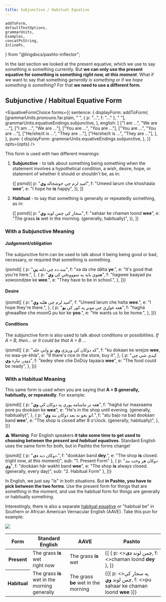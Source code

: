```yaml
---
title: Subjunctive / Habitual Equative
---
```


    addToForm,
    defaultTextOptions,
    grammarUnits,
    Examples,
    concatPsString,
    InlinePs,
} from "@lingdocs/pashto-inflector";

In the last section we looked at the present equative, which we use to say something *is* something currently. But **we can only use the present equative for something is something *right now, at this moment***. What if we want to say that something *generally is something* or if we *hope something is something*? For that **we need to use a different form**.

## Subjunctive / Habitual Equative Form

<EquativeFormChoice 
    forms={{
        sentence: {
            displayForm: addToForm(
                [grammarUnits.pronouns.far.plain, " ", { p: "...", f: "..." }, " "],
                grammarUnits.equativeEndings.subjunctive,
            ),
            english: [
                ["I am ...", "We are ..."],
                ["I am ...", "We are ..."],
                ["You are ...", "You are ..."],
                ["You are ...", "You are ..."],
                ["He/she/it is ...", "They are ..."],
                ["He/she/it is ...", "They are ..."],
            ],
        },
        pure: {
            displayForm: grammarUnits.equativeEndings.subjunctive,
        },
    }}
    opts={opts}
/>

This form is used with two different meanings:

1. **Subjunctive** - to talk about something being something when the statement involves a hypothetical condition, a wish, desire, hope, or statement of whether it should or shouldn't be, as in:

    <Examples opts={opts}>{[
        psmd({
            p: "امید لرم چې خوشحاله **وي**",
            f: "Umeed larum che khosháala **wee**",
            e: "I hope he **is** happy",
        }),
    ]}</Examples>

2. **Habitual** - to say that something is generally or repeatedly something, as in:

    <Examples opts={opts}>{[
        psmd({
            p: "سحار کې چمن لوند **وي**",
            f: "saháar ke chaman loond **wee**",
            e: "The grass **is** wet in the morning. (generally, habitually)",
        }),
    ]}</Examples>

### With a Subjunctive Meaning

#### Judgement/obligation

The subjunctive form can be used to talk about it being being good or bad, necessary, or required that something is something.

<Examples opts={opts}>{psmd([
    {
        p: "ښه ده چې دلته **یې**",
        f: "xa da che dălta **ye**.",
        e: "It's good that you're here.",
    },
    {
        p: "هغوي باید په ښووونځي کې **وي**",
        f: "hagwee baayad pu xowoondzee ke **wee**.",
        e: "They have to be in school.",
    },
])}</Examples>

#### Desire

<Examples opts={opts}>{psmd([
    {
        p: "امید لرم چې هلته **وي**",
        f: "Umeed larum che halta **wee**.",
        e: "I hope they're there.",
    },
    {
        p: "هغه غواړي چې مونږ په کور کې **یو**",
        f: "haghá ghwaaRee che moonG pu kor ke **yoo**.",
        e: "He wants us to be home.",
    },
])}</Examples>

#### Conditions

The subjunctive form is also used to talk about conditions or possibilities. *If A = B, then...* or *It could be that A = B ...*

<Examples opts={opts}>{psmd([
    {
        p: "که دوکان کې وریژې **وي** نو وایې خله",
        f: "ku dokaan ke wrejze **wee**, no waa-ye-khla",
        e: "If there's rice in the store, buy it",
    },
    {
        p: "کېدی شي چې ډوډۍ تیاره **وي**",
        f: "kedey shee che DoDúy tayaara **wee**",
        e: "The food could be ready",
    },
])}</Examples>

### With a Habitual Meaning

This same form is used when you are saying that **A = B generally, habitually, or repeatedly**. For example:

<Examples opts={opts}>{psmd([
    {
        p: "هغه تر ماښامه پورې په دوکان کې **وي**",
        f: "haghá tur maaxaama pore pu dookáan ke **wee**",
        e: "He's in the shop until evening. (generally, habitually)",
    },
    { 
        p: "اتو بجو نه بعد دوکان بند **وي**.",
        f: "atu bajo na bad dookáan band **wee**",
        e: "The shop is closed after 8 o'clock. (generally, habitually)",
    },
])}</Examples>

⚠ **Warning**: For English speakers **it take some time to get used to choosing between the *present* and *habitual* equatives**. Standard English uses the same form for both, but in Pashto the forms change!

<Examples opts={opts}>{psmd([
    {
        p: "دوکان دند **دی**.",
        f: "dookáan band **dey**.",
        e: "The shop **is** closed. (right now, at this moment)",
        sub: "1. Present Form"
    },
    {
        p: "دوکان هر وخت بند **وي**",
        f: "dookáan hăr wakht band **wee**",
        e: "The shop **is** always closed. (generally, every day)",
        sub: "2. Habitual Form"
    },
])}</Examples>

In English, we just say "is" in both situations. But **in Pashto, you have to pick between the two forms**. Use the present form for things that are something in the moment, and use the habitual form for things are generally or habitually something.

Interestingly, there is also a separate [habitual equative](https://en.wikipedia.org/wiki/Habitual_be) or "habitual be" in Southern or African American Vernacular English (AAVE). Take this pun for example:

<img className="img-fluid mb-4" src={grassBeWet} />

<div style={{ overflowX: "auto" }}>
        <table class="table" style={{ minWidth: "400px" }}>
            <thead>
                <tr>
                    <th scope="col">Form</th>
                    <th scope="col">Standard English</th>
                    <th scope="col">AAVE</th>
                    <th scope="col">Pashto</th>
                </tr>
            </thead>
            <tbody>
                <tr>
                    <th scope="row">Present</th>
                    <td>
                        <div>The grass <strong>is</strong> wet</div>
                        <div className="small text-muted">right now</div>
                    </td>
                    <td>The grass <strong>is</strong> wet</td>
                    <td>
                        <Examples opts={opts}>{[
                            { p: <>چمن لوند <strong>دی</strong></>, f: <>chaman loond <strong>dey</strong></> },
                        ]}</Examples>
                    </td>
                </tr>
                <tr>
                    <th scope="row">Habitual</th>
                    <td>
                        <div>The grass <strong>is</strong> wet in the morning</div>
                        <div className="small text-muted">generally</div>
                    </td>
                    <td>The grass <strong>be</strong> wet in the morning</td>
                    <td>
                        <Examples opts={opts}>
                            {[{ p: <>په سحار کې چمن لوند <strong>وي</strong></>, f: <>pu sahaar ke chaman loond <strong>wee</strong></> }]}
                        </Examples>
                    </td>
                </tr>
            </tbody>
        </table>
</div>
